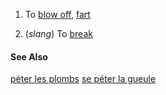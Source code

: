 {{frverb}}
# {{frslang}} To [[blow off]], [[fart]]
# (''slang'') To [[break]]
====See Also====
[[péter les plombs]]
[[se péter la gueule]]